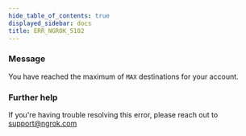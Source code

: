 ```yaml
---
hide_table_of_contents: true
displayed_sidebar: docs
title: ERR_NGROK_5102
---
```


### Message

You have reached the maximum of `MAX` destinations for your account.

<ErrorDetails />

### Further help

If you're having trouble resolving this error, please reach out to [support@ngrok.com](mailto:support@ngrok.com?subject=Help%20with%20ERR_NGROK_5102)
